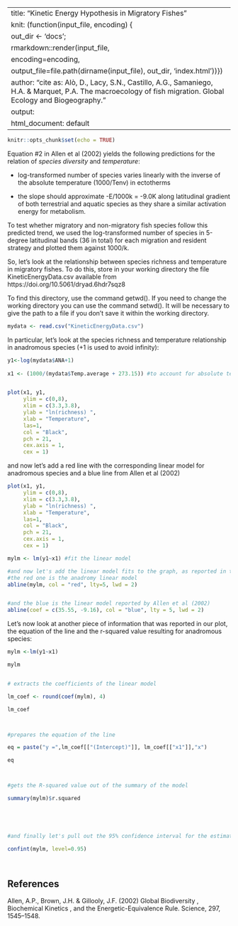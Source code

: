 ---
title: "Kinetic Energy Hypothesis in Migratory Fishes"
knit: (function(input_file, encoding) {
  out_dir <- 'docs';
  rmarkdown::render(input_file,
 encoding=encoding,
 output_file=file.path(dirname(input_file), out_dir, 'index.html'))})
author: "cite as: Alò, D., Lacy, S.N., Castillo, A.G., Samaniego, H.A. & Marquet, P.A. The macroecology of fish migration. Global Ecology and Biogeography."
output:
  html_document: default
  ---

```r
knitr::opts_chunk$set(echo = TRUE)
```

Equation #2 in Allen et al (2002) yields the following predictions for the relation of *species diversity* and *temperature*: 

- log-transformed number of species varies linearly with the inverse of the absolute temperature (1000/Tenv) in ectotherms 

- the slope should approximate -E/1000k = -9.0K along latitudinal gradient of both terrestrial and aquatic species as they share a similar activation energy for metabolism.


To test whether migratory and non-migratory fish species follow this predicted trend, we used the log-transformed number of species in 5-degree latitudinal bands (36 in total) for each migration and resident strategy and plotted them against 1000/k. 

So, let's look at the relationship between species richness and temperature in migratory fishes. To do this, store in your working directory the file KineticEnergyData.csv available from https://doi.org/10.5061/dryad.6hdr7sqz8

To find this directory, use the command getwd(). If you need to change the working directory you can use the command setwd(). It will be necessary to give the path to a file if you don't save it within the working directory.



```r
mydata <- read.csv("KineticEnergyData.csv")

```

In particular, let's look at the species richness and temperature relationship in anadromous species (+1 is used to avoid infinity): 

```r

y1<-log(mydata$ANA+1)
  
x1 <- (1000/(mydata$Temp.average + 273.15)) #to account for absolute temperature


plot(x1, y1, 
     ylim = c(0,8), 
     xlim = c(3.3,3.8), 
     ylab = "ln(richness) ", 
     xlab = "Temperature", 
     las=1, 
     col = "Black", 
     pch = 21, 
     cex.axis = 1, 
     cex = 1)
```


and now let's add a red line with the corresponding linear model for anadromous species and a blue line from Allen et al (2002)


```r
plot(x1, y1, 
     ylim = c(0,8), 
     xlim = c(3.3,3.8), 
     ylab = "ln(richness) ", 
     xlab = "Temperature", 
     las=1, 
     col = "Black", 
     pch = 21, 
     cex.axis = 1, 
     cex = 1)

mylm <- lm(y1~x1) #fit the linear model 

#and now let's add the linear model fits to the graph, as reported in the paper: 
#the red one is the anadromy linear model
abline(mylm, col = "red", lty=5, lwd = 2)


#and the blue is the linear model reported by Allen et al (2002)
abline(coef = c(35.55, -9.16), col = "blue", lty = 5, lwd = 2)
```


Let's now look at another piece of information that was reported in our plot, the equation of the line and the r-squared value resulting for anadromous species:


```r


mylm <-lm(y1~x1)

mylm


# extracts the coefficients of the linear model

lm_coef <- round(coef(mylm), 4)

lm_coef



#prepares the equation of the line

eq = paste("y =",lm_coef[["(Intercept)"]], lm_coef[["x1"]],"x")

eq



#gets the R-squared value out of the summary of the model

summary(mylm)$r.squared





#and finally let's pull out the 95% confidence interval for the estimated liner model in respect to anadromous species and this can be computed using the generic function 'confint':

confint(mylm, level=0.95)

  
```
 





## References
Allen, A.P., Brown, J.H. & Gillooly, J.F. (2002) Global Biodiversity , Biochemical Kinetics , and the Energetic-Equivalence Rule. Science, 297, 1545–1548.